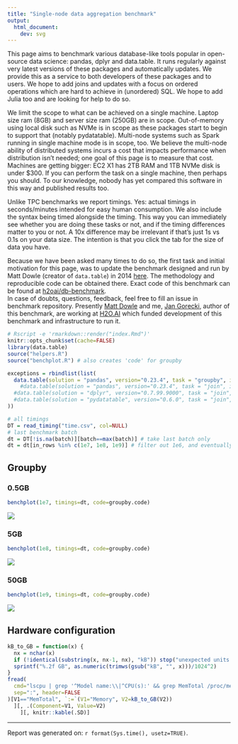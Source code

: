 ```yaml
---
title: "Single-node data aggregation benchmark"
output:
  html_document:
    dev: svg
---
```


This page aims to benchmark various database-like tools popular in open-source data science: pandas, dplyr and data.table. It runs regularly against very latest versions of these packages and automatically updates. We provide this as a service to both developers of these packages and to users. We hope to add joins and updates with a focus on ordered operations which are hard to achieve in (unordered) SQL. We hope to add Julia too and are looking for help to do so.

We limit the scope to what can be achieved on a single machine. Laptop size ram (8GB) and server size ram (250GB) are in scope. Out-of-memory using local disk such as NVMe is in scope as these packages start to begin to support that (notably pydatatable). Multi-node systems such as Spark running in single machine mode is in scope, too. We believe the multi-node ability of distributed systems incurs a cost that impacts performance when distribution isn't needed; one goal of this page is to measure that cost. Machines are getting bigger: EC2 X1 has 2TB RAM and 1TB NVMe disk is under $300. If you can perform the task on a single machine, then perhaps you should. To our knowledge, nobody has yet compared this software in this way and published results too.

Unlike TPC benchmarks we report timings. Yes: actual timings in seconds/minutes intended for easy human consumption. We also include the syntax being timed alongside the timing. This way you can immediately see whether you are doing these tasks or not, and if the timing differences matter to you or not. A 10x difference may be irrelevant if that's just 1s vs 0.1s on your data size. The intention is that you click the tab for the size of data you have.

Because we have been asked many times to do so, the first task and initial motivation for this page, was to update the benchmark designed and run by Matt Dowle (creator of `data.table`) in 2014 [here](https://github.com/Rdatatable/data.table/wiki/Benchmarks-%3A-Grouping). The methodology and reproducible code can be obtained there. Exact code of this benchmark can be found at [h2oai/db-benchmark](https://github.com/h2oai/db-benchmark).  
In case of doubts, questions, feedback, feel free to fill an issue in benchmark repository.
Presently [Matt Dowle](https://github.com/mattdowle) and me, [Jan Gorecki](https://github.com/jangorecki), author of this benchmark, are working at [H2O.AI](https://www.h2o.ai) which funded development of this benchmark and infrastructure to run it.

```r
# Rscript -e 'rmarkdown::render("index.Rmd")'
knitr::opts_chunk$set(cache=FALSE)
library(data.table)
source("helpers.R")
source("benchplot.R") # also creates 'code' for groupby
```

```r
exceptions = rbindlist(list(
  data.table(solution = "pandas", version="0.23.4", task = "groupby", in_rows = 1e9, data=c("G1_1e9_1e2.csv"), comment = "lack of memory to read csv")#,
    #data.table(solution = "pandas", version="0.23.4", task = "join", in_rows = 1e9, data=c("X1e9_2c.csv-Y1e9_2c.csv"), comment = "lack of memory"),
  #data.table(solution = "dplyr", version="0.7.99.9000", task = "join", in_rows = 1e9, data=c("X1e9_2c.csv-Y1e9_2c.csv"), comment = "Cannot allocate memory"),
  #data.table(solution = "pydatatable", version="0.6.0", task = "join", in_rows = c(1e7,1e8,1e9), data=c("X1e7_2c.csv-Y1e7_2c.csv","X1e8_2c.csv-Y1e8_2c.csv","X1e9_2c.csv-Y1e9_2c.csv"), comment = "not yet implemented")
))
```

```r
# all timings
DT = read_timing("time.csv", col=NULL)
# last benchmark batch
dt = DT[!is.na(batch)][batch==max(batch)] # take last batch only
dt = dt[in_rows %in% c(1e7, 1e8, 1e9)] # filter out 1e6, and eventually others
```

## Groupby {.tabset .tabset-fade .tabset-pills}

### 0.5GB

```r
benchplot(1e7, timings=dt, code=groupby.code)
```
![](grouping.1e7.png)

### 5GB

```r
benchplot(1e8, timings=dt, code=groupby.code)
```
![](grouping.1e8.png)

### 50GB {.active}

```r
benchplot(1e9, timings=dt, code=groupby.code)
```
![](grouping.1e9.png)

## Hardware configuration

```r
kB_to_GB = function(x) {
  nx = nchar(x)
  if (!identical(substring(x, nx-1, nx), "kB")) stop("unexpected units of memory returned from 'grep MemTotal /proc/meminfo', expects 'kB'")
  sprintf("%.2f GB", as.numeric(trimws(gsub("kB", "", x)))/1024^2)
}
fread(
  cmd="lscpu | grep '^Model name:\\|^CPU(s):' && grep MemTotal /proc/meminfo",
  sep=":", header=FALSE
)[V1=="MemTotal", `:=`(V1="Memory", V2=kB_to_GB(V2))
  ][, .(Component=V1, Value=V2)
    ][, knitr::kable(.SD)]
```

------

Report was generated on: `r format(Sys.time(), usetz=TRUE)`.
